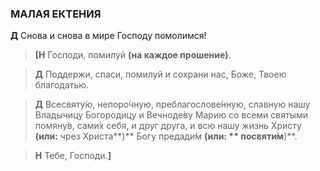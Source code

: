 ### МАЛАЯ ЕКТЕНИЯ

**Д** Снова и снова в мире Господу помолимся!

> **<b>[</b>Н** Господи, помилуй **(на каждое прошение)**.

> **Д** Поддержи, спаси, помилуй и сохрани нас, Боже, Тво­ею благодатью.

> **Д** Всесвяту́ю, непоро́чную, преблагослове́нную, слав­ную нашу Вла­ды­чицу Богородицу и Вечноде́ву Ма­рию
со все­ми свя­тыми помяну́в, са­ми́х се­бя, и друг друга, и всю нашу жизнь Христу
**(или:** чрез Христа**)** Богу пре­да­ди́м **(или: ** по­святи́м**)**.

> **Н** Тебе, Господи.**<b>]</b>**